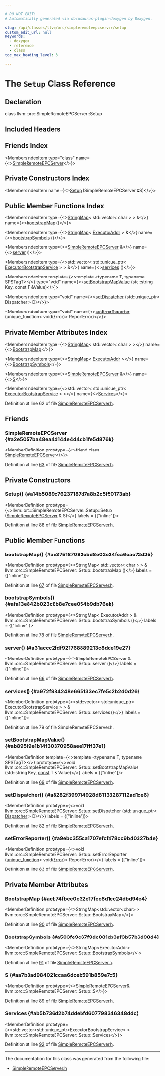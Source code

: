 ```yaml
---

# DO NOT EDIT!
# Automatically generated via docusaurus-plugin-doxygen by Doxygen.

slug: /api/classes/llvm/orc/simpleremoteepcserver/setup
custom_edit_url: null
keywords:
  - doxygen
  - reference
  - class
toc_max_heading_level: 3

---
```





# The `Setup` Class Reference

<DoxygenPage pluginConfig={pluginConfig}>



## Declaration

<CodeBlock>class llvm::orc::SimpleRemoteEPCServer::Setup</CodeBlock>

## Included Headers

<IncludesList>
<IncludesListItem
  filePath="llvm/ExecutionEngine/Orc/TargetProcess/SimpleRemoteEPCServer.h"
  permalink="/docs/api/files/include/include/llvm/include/llvm/executionengine/include/llvm/executionengine/orc/include/llvm/executionengine/orc/targetprocess/simpleremoteepcserver-h"
  isLocal="true" />
</IncludesList>

## Friends Index

<MembersIndex>

<MembersIndexItem
  type="class"
  name={<><a href="#a2e5057ba48ea4d144e4d4db1fe5d876b">SimpleRemoteEPCServer</a></>}>
</MembersIndexItem>

</MembersIndex>

## Private Constructors Index

<MembersIndex>

<MembersIndexItem
  name={<><a href="#a14b5089c76237187d7a8b2c5f50173ab">Setup</a> (SimpleRemoteEPCServer &amp;S)</>}>
</MembersIndexItem>

</MembersIndex>

## Public Member Functions Index

<MembersIndex>

<MembersIndexItem
  type={<><a href="/docs/api/classes/llvm/stringmap">StringMap</a>&lt; std::vector&lt; char &gt; &gt; &amp;</>}
  name={<><a href="#ac375187082cbd8e02e24fca6cac72d25">bootstrapMap</a> ()</>}>
</MembersIndexItem>

<MembersIndexItem
  type={<><a href="/docs/api/classes/llvm/stringmap">StringMap</a>&lt; <a href="/docs/api/classes/llvm/orc/executoraddr">ExecutorAddr</a> &gt; &amp;</>}
  name={<><a href="#afa13e842b023c8b8e7cee054b9db76eb">bootstrapSymbols</a> ()</>}>
</MembersIndexItem>

<MembersIndexItem
  type={<><a href="/docs/api/classes/llvm/orc/simpleremoteepcserver">SimpleRemoteEPCServer</a> &amp;</>}
  name={<><a href="#a31accc2fdf921768889213c8dde19e27">server</a> ()</>}>
</MembersIndexItem>

<MembersIndexItem
  type={<>std::vector&lt; std::unique&#95;ptr&lt; <a href="/docs/api/classes/llvm/orc/executorbootstrapservice">ExecutorBootstrapService</a> &gt; &gt; &amp;</>}
  name={<><a href="#a972f984248e665133ec7fe5c2b2d0d26">services</a> ()</>}>
</MembersIndexItem>

<MembersIndexItem
  template={<>template &lt;typename T, typename SPSTagT&gt;</>}
  type="void"
  name={<><a href="#ab895f9e1b14f30370958aee17fff37e1">setBootstrapMapValue</a> (std::string Key, const T &amp;Value)</>}>
</MembersIndexItem>

<MembersIndexItem
  type="void"
  name={<><a href="#a8282f3997f4928d81133287112ad1ce6">setDispatcher</a> (std::unique&#95;ptr&lt; Dispatcher &gt; D)</>}>
</MembersIndexItem>

<MembersIndexItem
  type="void"
  name={<><a href="#a9ebc355ca1707efcf478cc9b40327b4e">setErrorReporter</a> (unique&#95;function&lt; void(Error)&gt; ReportError)</>}>
</MembersIndexItem>

</MembersIndex>

## Private Member Attributes Index

<MembersIndex>

<MembersIndexItem
  type={<><a href="/docs/api/classes/llvm/stringmap">StringMap</a>&lt; std::vector&lt; char &gt; &gt;</>}
  name={<><a href="#aeb74fbee0c32e17fcc8d1ec24dbd94c4">BootstrapMap</a></>}>
</MembersIndexItem>

<MembersIndexItem
  type={<><a href="/docs/api/classes/llvm/stringmap">StringMap</a>&lt; <a href="/docs/api/classes/llvm/orc/executoraddr">ExecutorAddr</a> &gt;</>}
  name={<><a href="#a503fe9c67f9dc081cb3af3b57b6d98d4">BootstrapSymbols</a></>}>
</MembersIndexItem>

<MembersIndexItem
  type={<><a href="/docs/api/classes/llvm/orc/simpleremoteepcserver">SimpleRemoteEPCServer</a> &amp;</>}
  name={<><a href="#aa7b8ad984021ccaa6dceb591b859e7c5">S</a></>}>
</MembersIndexItem>

<MembersIndexItem
  type={<>std::vector&lt; std::unique&#95;ptr&lt; <a href="/docs/api/classes/llvm/orc/executorbootstrapservice">ExecutorBootstrapService</a> &gt; &gt;</>}
  name={<><a href="#ab5b736d2b74ddebfd607798346348ddc">Services</a></>}>
</MembersIndexItem>

</MembersIndex>


Definition at line 62 of file <a href="/docs/api/files/include/include/llvm/include/llvm/executionengine/include/llvm/executionengine/orc/include/llvm/executionengine/orc/targetprocess/simpleremoteepcserver-h">SimpleRemoteEPCServer.h</a>.

<SectionDefinition>

## Friends

### SimpleRemoteEPCServer {#a2e5057ba48ea4d144e4d4db1fe5d876b}

<MemberDefinition
  prototype={<>friend class <a href="/docs/api/classes/llvm/orc/simpleremoteepcserver">SimpleRemoteEPCServer</a></>}>

Definition at line <a href="/docs/api/files/include/include/llvm/include/llvm/executionengine/include/llvm/executionengine/orc/include/llvm/executionengine/orc/targetprocess/simpleremoteepcserver-h/#l00063">63</a> of file <a href="/docs/api/files/include/include/llvm/include/llvm/executionengine/include/llvm/executionengine/orc/include/llvm/executionengine/orc/targetprocess/simpleremoteepcserver-h">SimpleRemoteEPCServer.h</a>.
</MemberDefinition>

</SectionDefinition>

<SectionDefinition>

## Private Constructors

### Setup() {#a14b5089c76237187d7a8b2c5f50173ab}

<MemberDefinition
  prototype={<>llvm::orc::SimpleRemoteEPCServer::Setup::Setup (<a href="/docs/api/classes/llvm/orc/simpleremoteepcserver">SimpleRemoteEPCServer</a> &amp; S)</>}
  labels = {["inline"]}>

Definition at line <a href="/docs/api/files/include/include/llvm/include/llvm/executionengine/include/llvm/executionengine/orc/include/llvm/executionengine/orc/targetprocess/simpleremoteepcserver-h/#l00088">88</a> of file <a href="/docs/api/files/include/include/llvm/include/llvm/executionengine/include/llvm/executionengine/orc/include/llvm/executionengine/orc/targetprocess/simpleremoteepcserver-h">SimpleRemoteEPCServer.h</a>.
</MemberDefinition>

</SectionDefinition>

<SectionDefinition>

## Public Member Functions

### bootstrapMap() {#ac375187082cbd8e02e24fca6cac72d25}

<MemberDefinition
  prototype={<>StringMap&lt; std::vector&lt; char &gt; &gt; &amp; llvm::orc::SimpleRemoteEPCServer::Setup::bootstrapMap ()</>}
  labels = {["inline"]}>

Definition at line <a href="/docs/api/files/include/include/llvm/include/llvm/executionengine/include/llvm/executionengine/orc/include/llvm/executionengine/orc/targetprocess/simpleremoteepcserver-h/#l00067">67</a> of file <a href="/docs/api/files/include/include/llvm/include/llvm/executionengine/include/llvm/executionengine/orc/include/llvm/executionengine/orc/targetprocess/simpleremoteepcserver-h">SimpleRemoteEPCServer.h</a>.
</MemberDefinition>

### bootstrapSymbols() {#afa13e842b023c8b8e7cee054b9db76eb}

<MemberDefinition
  prototype={<>StringMap&lt; ExecutorAddr &gt; &amp; llvm::orc::SimpleRemoteEPCServer::Setup::bootstrapSymbols ()</>}
  labels = {["inline"]}>

Definition at line <a href="/docs/api/files/include/include/llvm/include/llvm/executionengine/include/llvm/executionengine/orc/include/llvm/executionengine/orc/targetprocess/simpleremoteepcserver-h/#l00078">78</a> of file <a href="/docs/api/files/include/include/llvm/include/llvm/executionengine/include/llvm/executionengine/orc/include/llvm/executionengine/orc/targetprocess/simpleremoteepcserver-h">SimpleRemoteEPCServer.h</a>.
</MemberDefinition>

### server() {#a31accc2fdf921768889213c8dde19e27}

<MemberDefinition
  prototype={<>SimpleRemoteEPCServer &amp; llvm::orc::SimpleRemoteEPCServer::Setup::server ()</>}
  labels = {["inline"]}>

Definition at line <a href="/docs/api/files/include/include/llvm/include/llvm/executionengine/include/llvm/executionengine/orc/include/llvm/executionengine/orc/targetprocess/simpleremoteepcserver-h/#l00066">66</a> of file <a href="/docs/api/files/include/include/llvm/include/llvm/executionengine/include/llvm/executionengine/orc/include/llvm/executionengine/orc/targetprocess/simpleremoteepcserver-h">SimpleRemoteEPCServer.h</a>.
</MemberDefinition>

### services() {#a972f984248e665133ec7fe5c2b2d0d26}

<MemberDefinition
  prototype={<>std::vector&lt; std::unique&#95;ptr&lt; ExecutorBootstrapService &gt; &gt; &amp; llvm::orc::SimpleRemoteEPCServer::Setup::services ()</>}
  labels = {["inline"]}>

Definition at line <a href="/docs/api/files/include/include/llvm/include/llvm/executionengine/include/llvm/executionengine/orc/include/llvm/executionengine/orc/targetprocess/simpleremoteepcserver-h/#l00079">79</a> of file <a href="/docs/api/files/include/include/llvm/include/llvm/executionengine/include/llvm/executionengine/orc/include/llvm/executionengine/orc/targetprocess/simpleremoteepcserver-h">SimpleRemoteEPCServer.h</a>.
</MemberDefinition>

### setBootstrapMapValue() {#ab895f9e1b14f30370958aee17fff37e1}

<MemberDefinition
  template={<>template &lt;typename T, typename SPSTagT&gt;</>}
  prototype={<>void llvm::orc::SimpleRemoteEPCServer::Setup::setBootstrapMapValue (std::string Key, <a href="/docs/api/files/lib/lib/target/lib/target/aarch64/aarch64promoteconstant-cpp/#a90f8350fecae261c25be85d38b451bff">const</a> T &amp; Value)</>}
  labels = {["inline"]}>

Definition at line <a href="/docs/api/files/include/include/llvm/include/llvm/executionengine/include/llvm/executionengine/orc/include/llvm/executionengine/orc/targetprocess/simpleremoteepcserver-h/#l00069">69</a> of file <a href="/docs/api/files/include/include/llvm/include/llvm/executionengine/include/llvm/executionengine/orc/include/llvm/executionengine/orc/targetprocess/simpleremoteepcserver-h">SimpleRemoteEPCServer.h</a>.
</MemberDefinition>

### setDispatcher() {#a8282f3997f4928d81133287112ad1ce6}

<MemberDefinition
  prototype={<>void llvm::orc::SimpleRemoteEPCServer::Setup::setDispatcher (std::unique&#95;ptr&lt; <a href="/docs/api/classes/llvm/orc/simpleremoteepcserver/dispatcher">Dispatcher</a> &gt; D)</>}
  labels = {["inline"]}>

Definition at line <a href="/docs/api/files/include/include/llvm/include/llvm/executionengine/include/llvm/executionengine/orc/include/llvm/executionengine/orc/targetprocess/simpleremoteepcserver-h/#l00082">82</a> of file <a href="/docs/api/files/include/include/llvm/include/llvm/executionengine/include/llvm/executionengine/orc/include/llvm/executionengine/orc/targetprocess/simpleremoteepcserver-h">SimpleRemoteEPCServer.h</a>.
</MemberDefinition>

### setErrorReporter() {#a9ebc355ca1707efcf478cc9b40327b4e}

<MemberDefinition
  prototype={<>void llvm::orc::SimpleRemoteEPCServer::Setup::setErrorReporter (<a href="/docs/api/classes/llvm/unique-function">unique&#95;function</a>&lt; void(<a href="/docs/api/classes/llvm/error">Error</a>)&gt; ReportError)</>}
  labels = {["inline"]}>

Definition at line <a href="/docs/api/files/include/include/llvm/include/llvm/executionengine/include/llvm/executionengine/orc/include/llvm/executionengine/orc/targetprocess/simpleremoteepcserver-h/#l00083">83</a> of file <a href="/docs/api/files/include/include/llvm/include/llvm/executionengine/include/llvm/executionengine/orc/include/llvm/executionengine/orc/targetprocess/simpleremoteepcserver-h">SimpleRemoteEPCServer.h</a>.
</MemberDefinition>

</SectionDefinition>

<SectionDefinition>

## Private Member Attributes

### BootstrapMap {#aeb74fbee0c32e17fcc8d1ec24dbd94c4}

<MemberDefinition
  prototype={<>StringMap&lt;std::vector&lt;char&gt; &gt; llvm::orc::SimpleRemoteEPCServer::Setup::BootstrapMap</>}>

Definition at line <a href="/docs/api/files/include/include/llvm/include/llvm/executionengine/include/llvm/executionengine/orc/include/llvm/executionengine/orc/targetprocess/simpleremoteepcserver-h/#l00090">90</a> of file <a href="/docs/api/files/include/include/llvm/include/llvm/executionengine/include/llvm/executionengine/orc/include/llvm/executionengine/orc/targetprocess/simpleremoteepcserver-h">SimpleRemoteEPCServer.h</a>.
</MemberDefinition>

### BootstrapSymbols {#a503fe9c67f9dc081cb3af3b57b6d98d4}

<MemberDefinition
  prototype={<>StringMap&lt;ExecutorAddr&gt; llvm::orc::SimpleRemoteEPCServer::Setup::BootstrapSymbols</>}>

Definition at line <a href="/docs/api/files/include/include/llvm/include/llvm/executionengine/include/llvm/executionengine/orc/include/llvm/executionengine/orc/targetprocess/simpleremoteepcserver-h/#l00091">91</a> of file <a href="/docs/api/files/include/include/llvm/include/llvm/executionengine/include/llvm/executionengine/orc/include/llvm/executionengine/orc/targetprocess/simpleremoteepcserver-h">SimpleRemoteEPCServer.h</a>.
</MemberDefinition>

### S {#aa7b8ad984021ccaa6dceb591b859e7c5}

<MemberDefinition
  prototype={<>SimpleRemoteEPCServer&amp; llvm::orc::SimpleRemoteEPCServer::Setup::S</>}>

Definition at line <a href="/docs/api/files/include/include/llvm/include/llvm/executionengine/include/llvm/executionengine/orc/include/llvm/executionengine/orc/targetprocess/simpleremoteepcserver-h/#l00089">89</a> of file <a href="/docs/api/files/include/include/llvm/include/llvm/executionengine/include/llvm/executionengine/orc/include/llvm/executionengine/orc/targetprocess/simpleremoteepcserver-h">SimpleRemoteEPCServer.h</a>.
</MemberDefinition>

### Services {#ab5b736d2b74ddebfd607798346348ddc}

<MemberDefinition
  prototype={<>std::vector&lt;std::unique&#95;ptr&lt;ExecutorBootstrapService&gt; &gt; llvm::orc::SimpleRemoteEPCServer::Setup::Services</>}>

Definition at line <a href="/docs/api/files/include/include/llvm/include/llvm/executionengine/include/llvm/executionengine/orc/include/llvm/executionengine/orc/targetprocess/simpleremoteepcserver-h/#l00092">92</a> of file <a href="/docs/api/files/include/include/llvm/include/llvm/executionengine/include/llvm/executionengine/orc/include/llvm/executionengine/orc/targetprocess/simpleremoteepcserver-h">SimpleRemoteEPCServer.h</a>.
</MemberDefinition>

</SectionDefinition>

<hr/>

The documentation for this class was generated from the following file:

<ul>
<li><a href="/docs/api/files/include/include/llvm/include/llvm/executionengine/include/llvm/executionengine/orc/include/llvm/executionengine/orc/targetprocess/simpleremoteepcserver-h">SimpleRemoteEPCServer.h</a></li>
</ul>

</DoxygenPage>
